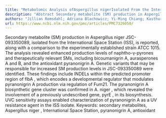 ```yaml
---
title: "Metabolomic Analysis ofAspergillus nigerIsolated From the International Space Station Reveals Enhanced Production Levels of the Antioxidant Pyranonigrin A"
description: "Abstract Secondary metabolite (SM) production in Aspergillus niger JSC-093350089, isolated from the International Space Station (ISS), is reported, along with a comparison to the experimentally establ..."
authors: "Jillian Romsdahl; Adriana Blachowicz; Yi-Ming Chiang; Kasthuri Venkateswaran; Clay C C Wang"
url: https://www.ncbi.nlm.nih.gov/pmc/articles/PMC7326050/
---
```


Secondary metabolite (SM) production in Aspergillus niger JSC-093350089, isolated from the International Space Station (ISS), is reported, along with a comparison to the experimentally established strain ATCC 1015. The analysis revealed enhanced production levels of naphtho-γ-pyrones and therapeutically relevant SMs, including bicoumanigrin A, aurasperones A and B, and the antioxidant pyranonigrin A. Genetic variants that may be responsible for increased SM production levels in JSC-093350089 were identified. These findings include INDELs within the predicted promoter region of flbA , which encodes a developmental regulator that modulates pyranonigrin A production via regulation of Fum21. The pyranonigrin A biosynthetic gene cluster was confirmed in A. niger , which revealed the involvement of a previously undescribed gene, pyrE , in its biosynthesis. UVC sensitivity assays enabled characterization of pyranonigrin A as a UV resistance agent in the ISS isolate. Keywords: secondary metabolites, Aspergillus niger , International Space Station, pyranonigrin A, antioxidant
